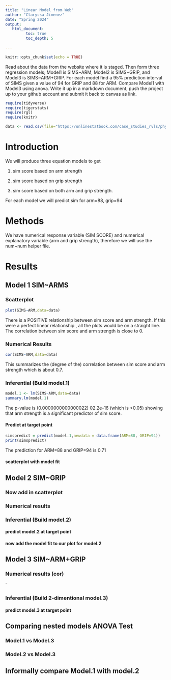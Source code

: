 ```yaml
---
title: "Linear Model from Web"
author: "Claryssa Jimenez"
date: "Spring 2024"
output:
   html_document:
         toc: true
         toc_depth: 5
        
---
```


```r
knitr::opts_chunk$set(echo = TRUE)
```

Read about the data from the website where it is staged.  Then form three regression models; Model1 is SIMS~ARM, Model2 is SIMS~GRIP, and Model3 is SIMS~ARM+GRIP. For each model find a 95% prediction interval of SIMS given a value of 94  for GRIP and 88 for ARM. Compare Model1 with Model3 using anova. Write it up in a markdown document, push the project up to your github account and submit it back to canvas as link. 

 


```r
require(tidyverse)
require(tigerstats)
require(rgl)
require(knitr)

```

```r
data <- read.csv(file="https://onlinestatbook.com/case_studies_rvls/physical_strength/data.txt",sep="",header=TRUE)  

```

# Introduction

 We will produce three equation models to get
 
 1. sim score based on arm strength 
 
 2. sim score based on grip strength
 
 3. sim score based on both arm and grip strength. 
 
 For each model we will predict sim for arm=88, grip=94
 
 
# Methods

We have numerical response variable (SIM SCORE) and numerical explanatory variable (arm and grip strength), therefore we will use the num~num helper file. 

# Results

## Model 1 SIM~ARMS

### Scatterplot

```r
plot(SIMS~ARM,data=data)
```

There is a POSITIVE relationship between sim score and arm strength. 
If this were a perfect linear relationship , all the plots would be on a straight line. The correlation between sim score and arm strength is close to 0. 

### Numerical Results

```r
cor(SIMS~ARM,data=data)
```

This summarizes the (degree of the) correlation between sim score and arm strength which is about 0.7. 

### Inferential  (Build model.1)

```r
model.1 <- lm(SIMS~ARM,data=data)
summary.lm(model.1)
```

The p-value is (0.0000000000000022) 02.2e-16 (which is <0.05) showing that arm strength is a significant predictor of sim score. 

#### Predict at target point

```r
simspredict = predict(model.1,newdata = data.frame(ARM=88, GRIP=94))
print(simspredict)
```

The prediction for ARM=88 and GRIP=94 is 0.71

#### scatterplot with model fit
  
  
  

## Model 2 SIM~GRIP

### Now add in scatterplot


### Numerical results 


### Inferential  (Build model.2)
  

#### predict model.2 at target point

#### now add the model fit to our plot for model.2
  


## Model 3 SIM~ARM+GRIP

### Numerical results (cor)

`
  
### Inferential  (Build 2-dimentional model.3)

#### predict model.3 at target point
  

## Comparing nested models ANOVA Test

### Model.1 vs Model.3
### Model.2 vs Model.3

## Informally compare Model.1 with model.2

